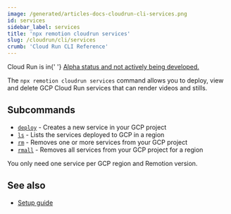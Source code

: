 ```yaml
---
image: /generated/articles-docs-cloudrun-cli-services.png
id: services
sidebar_label: services
title: 'npx remotion cloudrun services'
slug: /cloudrun/cli/services
crumb: 'Cloud Run CLI Reference'
---
```


<ExperimentalBadge>
	<p>
		Cloud Run is in{' '}
		<a href="/docs/cloudrun/status">
			Alpha status and not actively being developed.
		</a>
	</p>
</ExperimentalBadge>

The `npx remotion cloudrun services` command allows you to deploy, view and delete GCP Cloud Run services that can render videos and stills.

## Subcommands

- [`deploy`](/docs/cloudrun/cli/services/deploy) - Creates a new service in your GCP project
- [`ls`](/docs/cloudrun/cli/services/ls) - Lists the services deployed to GCP in a region
- [`rm`](/docs/cloudrun/cli/services/rm) - Removes one or more services from your GCP project
- [`rmall`](/docs/cloudrun/cli/services/rmall) - Removes all services from your GCP project for a region

You only need one service per GCP region and Remotion version.

## See also

- [Setup guide](/docs/cloudrun/setup)
